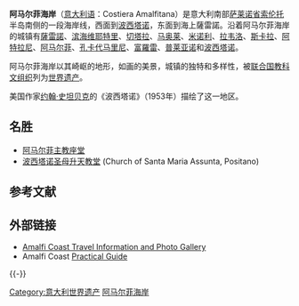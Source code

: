 {{no footnotes|time=2016-04-17T13:26:03+00:00}}
{{expand|time=2015-11-16T00:04:24+00:00}}
{{noteTA
|G1=意大利地名
}}
{{Infobox UNESCO World Heritage Site
| image = Amalfi_Coast_(247891371).jpeg
| image_upright = 1.2
| image_size = 350px
| caption = 
| official_name = 阿瑪菲海岸
| location = [[坎帕尼亞|坎帕尼亞]], [[義大利|義大利]]
| criteria = {{UNESCO WHS type|(ii), (iv), (v)}}(ii), (iv), (v)
| ID = 830
| coordinates = {{coord|40|39|N|14|36|E|source:svwiki|format=dms|display=inline,title}}
| year = 1997
| area = {{convert|11,231|ha|sqmi|abbr=on}}
| website = [http://www.amalficoastweb.com/index_italiano.html www.amalficoastweb.com/index_italiano.html]
| locmapin = Italy
| map_caption = 
}}
'''阿马尔菲海岸'''（[[意大利语|意大利语]]：Costiera Amalfitana）是意大利南部[[萨莱诺省|萨莱诺省]][[索伦托|索伦托]]半岛南侧的一段海岸线，西面到[[波西塔诺|波西塔诺]]，东面到海上薩雷諾。沿着阿马尔菲海岸的城镇有[[薩雷諾|薩雷諾]]、[[滨海维耶特里|滨海维耶特里]]、[[切塔拉|切塔拉]]、[[马奥莱|马奥莱]]、[[米诺利|米诺利]]、[[拉韦洛|拉韦洛]]、[[斯卡拉|斯卡拉]]、[[阿特拉尼|阿特拉尼]]、[[阿马尔菲|阿马尔菲]]、[[孔卡代马里尼|孔卡代马里尼]]、[[富羅雷|富羅雷]]、[[普莱亚诺|普莱亚诺]]和[[波西塔诺|波西塔诺]]。 

阿马尔菲海岸以其崎岖的地形，如画的美景，城镇的独特和多样性，被[[联合国教科文组织|联合国教科文组织]]列为[[世界遗产|世界遗产]]。

美国作家[[约翰·史坦贝克|约翰·史坦贝克]]的《波西塔诺》（1953年）描绘了这一地区。

== 名胜 ==
* [[阿马尔菲主教座堂|阿马尔菲主教座堂]]
* [[波西塔诺圣母升天教堂|波西塔诺圣母升天教堂]] (Church of Santa Maria Assunta, Positano)

== 参考文献 ==
{{Reflist}}

== 外部链接 ==
{{Commons|Category:Amalfi Coast}}
* [https://web.archive.org/web/20081103224156/http://www.seasonsinitaly.com/italy_AMALFI-COAST.html Amalfi Coast Travel Information and Photo Gallery]
* Amalfi Coast [http://www.amalfiguide.it/pratical-guide/what-do-on-the-coast Practical Guide]{{dead link|date=十一月 2017 |bot=InternetArchiveBot }}

{{-}}
{{意大利世界遗产}}

[[Category:意大利世界遗产|Category:意大利世界遗产]]
[[Category:阿马尔菲海岸|]]